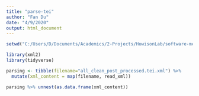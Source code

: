 ```yaml
---
title: "parse-tei"
author: "Fan Du"
date: "4/9/2020"
output: html_document
---
```


```r
setwd("C:/Users/D/Documents/Academics/2-Projects/HowisonLab/software-mentions/resources/dataset/software/corpus")

library(xml2)
library(tidyverse)

parsing <- tibble(filename="all_clean_post_processed.tei.xml") %>% 
  mutate(xml_content = map(filename, read_xml)) 

parsing %>% unnest(as.data.frame(xml_content))


  


```

